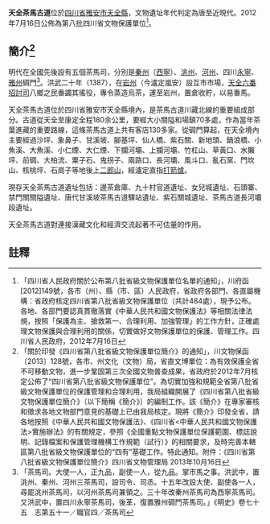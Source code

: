 {{msg:四川省文物保護單位
|名稱 = 天全茶馬古道
|編號 = 34
|圖片 = 
|級別 = S8
|分類 = 
|時代 = [[唐代|唐代]]至近現代
|地点 = [[四川省|四川省]][[雅安市|雅安市]][[天全縣|天全縣]]
|坐標 =
|登錄 = 2012年7月16日
}}
'''天全茶馬古道'''位於[[四川省|四川省]][[雅安市|雅安市]][[天全縣|天全縣]]，文物遺址年代判定為唐至近現代。2012年7月16日公佈為第八批四川省文物保護單位<ref>「四川省人民政府關於公布第八批省級文物保護單位名單的通知」，川府函[2012]149號，各市（州）、縣（市、區）人民政府，省政府各部門、各直屬機構：省政府核定四川省第八批省級文物保護單位（共計484處），現予公布。各地、各部門要認真貫徹落實《中華人民共和國文物保護法》等相關法律法規，按照「保護為主、搶救第一、合理利用、加強管理」的工作方針，正確處理文物保護與合理利用的關係，切實做好文物保護單位的保護、管理工作。四川省人民政府，2012年7月16日</ref>。
== 簡介<ref>「關於印發《四川省第八批省級文物保護單位簡介》的通知」，川文物保函〔2013〕128號，各市、州文化（文物）局，省直文博單位：為有效保護全省不可移動文物，進一步鞏固第三次全國文物普查成果，省政府於2012年7月核定公佈了“四川省第八批省級文物保護單位”。為切實加強和規範全省第八批省級文物保護單位的保護管理和合理利用，我局組織開展了《四川省第八批省級文物保護單位簡介》（以下簡稱《簡介》）的編制工作。該《簡介》在專家審核和徵求各地文物部門意見的基礎上已由我局核定。現將《簡介》印發全省，請各地按照《中華人民共和國文物保護法》、《四川省<中華人民共和國文物保護法>實施辦法》的有關規定，參照《全國重點文物保護單位保護範圍、標誌說明、記錄檔案和保護管理機構工作規範（試行）》的相關要求，及時完善本轄區第八批省級文物保護單位的“四有”基礎工作。特此通知。附件：《四川省第八批省級文物保護單位簡介》四川省文物管理局  2013年10月16日</ref> ==
明代在全國先後設有五個茶馬司，分別是[[秦州|秦州]]（[[西寧|西寧]]）、[[洮州|洮州]]、[[河州|河州]]、四川[[永寧|永寧]]、[[雅州|雅州]]碉門<ref>「茶馬司。大使一人，正九品，副使一人，從九品。掌巿馬之事。洪武中，置洮州、秦州、河州三茶馬司，設司令、司丞。十五年改設大使、副使各一人，尋罷洮州茶馬司，以河州茶馬司兼領之。三十年改秦州茶馬司為西寧茶馬司。又洪武中，置四川永寧茶馬司，後革，復置雅州碉門茶馬司。」《明史》卷七十五　志第五十一／職官四／茶馬司</ref>。洪武二十年（1387），在[[岩州|岩州]]（今瀘定嵐安）設互市市場，[[天全六番招討司|天全六番招討司]]八鄉之民番蠲其徭役，專令蒸造烏茶，運至岩州，置倉收貯，以易番馬。

天全茶馬古道位於四川省雅安市天全縣境內，是茶馬古道川藏北線的重要組成部分。古道從天全至康定全程180余公里，要經大小關隘和場鎮70多處，作為當年茶葉進藏的重要路線，這條茶馬古道上共有客店130多家。從碉門算起，在天全境內主要經過沙坪、象鼻子、甘溪坡、腳基坪、仙人橋、紫石關、新地頭、鍋浪橋、小魚溪、大魚溪、小仁煙、大仁煙、下攔河壩、上攔河壩、竹杠山、草黃口、水獺坪、前碉、大柏流、粟子石、鬼拐子、兩路口、長河壩、風斗口、亂石窯、門坎山、核桃坪、石崗子等地後上[[二郎山|二郎山]]，經瀘定直指[[打箭爐|打箭爐]]。

現存天全茶馬古道遺址包括：邊茶倉庫、九十村官道遺址、女兒城遺址、石頭寨、禁門關關隘遺址、唐代甘溪坡茶馬古道驛站遺址、紫石關城遺址、茶馬古道長河壩段遺址。

天全茶馬古道對連接漢藏文化和經濟交流起著不可估量的作用。
==註釋==
{{reflist}}
